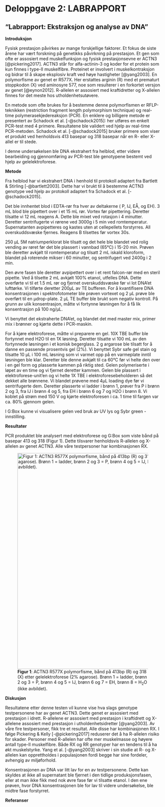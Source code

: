 
# Deloppgave 2: LABRAPPORT 

 "Labrapport: Ekstraksjon og analyse av DNA" 
-

**Introduksjon**

Fysisk prestasjon påvirkes av mange forskjellige faktorer. Et fokus de
siste årene har vært forskning på genetikks påvirkning på prestasjon. Et
gen som ofte er assosiert med muskelfunksjon og fysisk prestasjonsevne
er ACTN3 [@pickering2017]. ACTN3 står for alfa-actinin-3 og koder for et
protein som kun finnes i type-II muskelfibre. Proteinet er involvert i
muskelkontraksjon og bidrar til å skape eksplosiv kraft ved høye
hastigheter [@yang2003]. En polymorfisme av genet er R577X. Her
erstattes arginin (R) med et prematurt stoppkodon (X) ved aminosyre 577,
noe som resulterer i en forkortet versjon av genet [@eynon2012].
R-allelen er assosiert med kraftidretter og X-allelen finnes for det
meste hos utholdenhetsutøvere.

En metode som ofte brukes for å bestemme denne polymorfismen er
RFLP-teknikken (restriction fragment length polymorphism technique) og
real-time polymerasekjedereaksjon (PCR). En enklere og billigere metode
er presentert av Schadock et al. [-@schadock2015]: her utføres en enkelt
PCR-test med 4 primere. Resultatene ble validert ved hjelp av real-time
PCR-metoden. Schadock et al. [-@schadock2015] bruker primere som viser
et produkt ved henholdsvis 413 basepar og 318 basepar når en R- eller
X-allel er til stede.

I denne undersøkelsen ble DNA ekstrahert fra helblod, etter videre
bearbeiding og gjennomføring av PCR-test ble genotypene bestemt ved
hjelp av gelelektroforese.

**Metode**

Fra helblod har vi ekstrahert DNA i henhold til protokoll adaptert fra
Bartlett & Stirling [-@bartlett2003]. Dette har vi brukt til å bestemme
ACTN3 genotype ved hjelp av protokoll adaptert fra Schadock et al.
[-@schadock2015].

Det ble innhentet blod i EDTA-rør fra hver av deltakerne ( P, IJ, EÅ, og
EH). 3 mL blod ble pipettert over i et 15 mL rør. Vortex før
pipettering. Deretter tilsatte vi 12 mL reagens A. Dette ble mixet ved
rotasjon i 4 minutter. Deretter sentrifugerte vi rørene ved 3000g i 5
min ved romtemperatur. Supernatanten avpipetteres og kastes uten at
cellepellets forstyrres. All overskuddsvæske fjernes. Reagens B
tilsettes før vortex 30s.

250 µL 5M natriumperklorat ble tilsatt og det hele ble blandet ved rolig
vending av røret før det ble plassert i vannbad (65°C) i 15-20 min.
Prøven ble deretter avkjølt til romtemperatur og tilsatt 2 mL iskald
kloroform, blandet på roterende mikser i 60 minutter, og sentrifugert
ved 2400g i 2 min.

Den øvre fasen ble deretter avpipettert over i et rent falcon-rør med en
steril pipette. Ved å tilsette 2 mL avkjølt 100% etanol, utfelles DNA.
Dette overførte vi til et 1.5 mL rør og fjernet overskuddsvæske før vi
lot DNA'et lufttørke. Vi tilførte deretter 200µL av TE bufferen. For å
kvantifisere DNA konsentrasjonen i spektrofotometer ble prøven vortexet
og 2 µL prøve ble overført til en µdrop-plate. 2 µL TE buffer ble brukt
som negativ kontroll. På grunn av ulik konsentrasjon, måtte vi fortynne
løsningen for å få lik konsentrasjon på 100 ng/µL.

Vi benyttet det ekstraherte DNA'et, og blandet det med master mix,
primer mix i brønner og kjørte dette i PCR-maskin.

For å kjøre elektroforese, måtte vi preparere en gel. 10X TBE buffer ble
fortynnet med H2O til en 1X løsning. Deretter tilsatte vi 100 mL av den
fortynnede løsningen i et konisk begerglass. 2 g argarose ble tilsatt
for å danne en passende prosentvis gel (2%). Vi benyttet Sybr safe gel
stain og tilsatte 10 µL i 100 mL løsning som vi varmet opp på en
varmeplate inntil løsningen ble klar. Deretter ble denne avkjølt til ca
60°C før vi helte den over i en gel form og plasserte kammen på riktig
sted. Gelen polymeriserte i løpet av en time og vi fjernet deretter
kammen. Gelen ble plassert i elektroforese-unit'en og vi helte 1X TBE i
elektroforesebeholderen så det dekket alle brønnene. Vi blandet prøvene
med 4µL loading dye før vi sentrifugerte dem. Deretter plasserte vi
ladder i brønn 1, prøver fra P i brønn 2 og 3, fra IJ i brønn 4 og 5,
fra EH i brønn 6 og 7 og H2O i brønn 8. Vi koblet på strøm med 150 V og
kjørte elektroforesen i ca. 1 time til fargen var ca. 80% gjennom gelen.

I G:Box kunne vi visualisere gelen ved bruk av UV lys og Sybr green -
innstilling.

**Resultater**

PCR produktet ble analysert med elektroforese og G:Box som viste bånd på
basepar 413 og 318 (Figur 1). Dette tilsvarer henholdsvis R-allelen og
X-allelen av genet ACTN3. Alle våre testpersoner har kombinasjonen RX.

![**Figur 1**: ACTN3 R577X polymorfisme, bånd på 413bp (R) og 318 (X)
etter gelelektroforese (2% agarose). Brønn 1 = ladder, brønn 2 og 3 = P,
brønn 4 og 5 = IJ, brønn 6 og 7 = EH, brønn 8 = H~2~O (ikke
avbildet).](images/DNA_ACTN3-01.jpg){fig-align="left" width="700"}

 **Diskusjon**

Resultatene etter denne testen vil kunne vise hva slags genotype
testpersonene har av genet ACTN3. Dette genet er assosiert med
prestasjon i idrett. R-allelene er assosiert med prestasjon i
kraftidrett og X-allelene assosiert med prestasjon i
utholdenhetsidretter [@yang2003]. Av våre fire testpersoner, fikk tre et
resultat. Alle disse har kombinasjonen RX. I følge Pickering & Kelly
[-@pickering2017] reduserer det å ha R-allelen risiko for skader.
Personer med R-allelen har ofte mer muskelmasse og høyere antall type-II
muskelfibre. Både RX og RR genotyper har en tendens til å ha økt
muskelstyrke. Yang et al. [-@yang2003] skriver i sin studie at R- og
X-allelen kan opprettholdes i populasjonen fordi begge har sine
fordeler, avhengig av miljøforhold.

Konsentrasjonen av DNA var litt lav for en av testpersonene. Dette kan
skyldes at ikke all supernatant ble fjernet i den tidlige
produksjonsfasen, eller at man ikke fikk med nok øvre fase før vi
tilsatte etanol. I den ene prøven, hvor DNA konsentrasjonen ble for lav
til videre undersøkelse, ble midtre fase forstyrret.

**Referanser**
